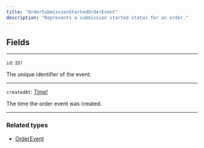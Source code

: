 ```yaml
---
title: "OrderSubmissionStartedOrderEvent"
description: "Represents a submission started status for an order."
---
```


## Fields

---

`id`: `ID!`

The unique identifier of the event.

---

`createdAt`: [Time!](/reference/time)

The time the order event was created.

---

### Related types

* [OrderEvent](/reference/orderevent)